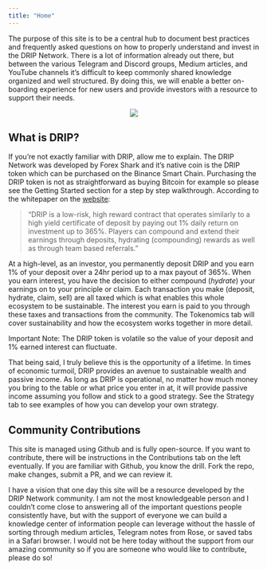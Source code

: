```yaml
---
title: "Home"
---
```


The purpose of this site is to be a central hub to document best practices and frequently asked questions on how to properly understand and invest in the DRIP Network. There is a lot of information already out there, but between the various Telegram and Discord groups, Medium articles, and YouTube channels it's difficult to keep commonly shared knowledge organized and well structured. By doing this, we will enable a better on-boarding experience for new users and provide investors with a resource to support their needs.


<p align="center">
    ![](drip.png)
</p>

## What is DRIP?
If you're not exactly familiar with DRIP, allow me to explain. The DRIP Network was developed by Forex Shark and it's native coin is the DRIP token which can be purchased on the Binance Smart Chain. Purchasing the DRIP token is not as straightforward as buying Bitcoin for example so please see the Getting Started section for a step by step walkthrough. According to the whitepaper on the [website](www.drip.community):

> “DRIP is a low-risk, high reward contract that operates similarly to a high yield certificate of deposit by paying out 1% daily return on investment up to 365%. Players can compound and extend their earnings through deposits, hydrating (compounding) rewards as well as through team based referrals.”

At a high-level, as an investor, you permanently deposit DRIP and you earn 1% of your deposit over a 24hr period up to a max payout of 365%. When you earn interest, you have the decision to either compound (*hydrate*) your earnings on to your principle or claim. Each transaction you make (deposit, hydrate, claim, sell) are all taxed which is what enables this whole ecosystem to be sustainable. The interest you earn is paid to you through these taxes and transactions from the community. The Tokenomics tab will cover sustainability and how the ecosystem works together in more detail.

<div class="alert alert-info"
  <strong> Important Note: </strong> The DRIP token is volatile so the value of your deposit and 1% earned interest can fluctuate. 
</div>

That being said, I truly believe this is the opportunity of a lifetime. In times of economic turmoil, DRIP provides an avenue to sustainable wealth and passive income. As long as DRIP is operational, no matter how much money you bring to the table or what price you enter in at, it will provide passive income assuming you follow and stick to a good strategy. See the Strategy tab to see examples of how you can develop your own strategy.

## Community Contributions
This site is managed using Github and is fully open-source. If you want to contribute, there will be instructions in the Contributions tab on the left eventually. If you are familiar with Github, you know the drill. Fork the repo, make changes, submit a PR, and we can review it.

I have a vision that one day this site will be a resource developed by the DRIP Network community. I am not the most knowledgeable person and I couldn't come close to answering all of the important questions people consistently have, but with the support of everyone we can build a knowledge center of information people can leverage without the hassle of sorting through medium articles, Telegram notes from Rose, or saved tabs in a Safari browser. I would not be here today without the support from our amazing community so if you are someone who would like to contribute, please do so!